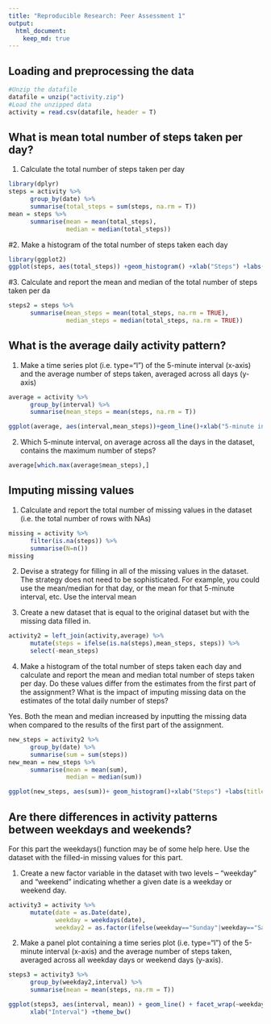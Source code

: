 ```yaml
---
title: "Reproducible Research: Peer Assessment 1"
output: 
  html_document:
    keep_md: true
---
```



## Loading and preprocessing the data
```r
#Unzip the datafile
datafile = unzip("activity.zip")
#Load the unzipped data
activity = read.csv(datafile, header = T)
```

## What is mean total number of steps taken per day?
1. Calculate the total number of steps taken per day
```r
library(dplyr)
steps = activity %>% 
      group_by(date) %>% 
      summarise(total_steps = sum(steps, na.rm = T))
mean = steps %>% 
      summarise(mean = mean(total_steps),
                median = median(total_steps))
```

#2. Make a histogram of the total number of steps taken each day
```r
library(ggplot2)
ggplot(steps, aes(total_steps)) +geom_histogram() +xlab("Steps") +labs(title = "Total Steps Per Day")
```

#3. Calculate and report the mean and median of the total number of steps taken per da
```r
steps2 = steps %>% 
      summarise(mean_steps = mean(total_steps, na.rm = TRUE),
                median_steps = median(total_steps, na.rm = TRUE))
```


## What is the average daily activity pattern?

1. Make a time series plot (i.e. type="l") of the 5-minute interval (x-axis) and the average number of steps taken, averaged across all days (y-axis)

```r
average = activity %>% 
      group_by(interval) %>% 
      summarise(mean_steps = mean(steps, na.rm = T))

ggplot(average, aes(interval,mean_steps))+geom_line()+xlab("5-minute interval")+ylab("Average steps")
```

2. Which 5-minute interval, on average across all the days in the dataset, contains the maximum number of steps?
```r
average[which.max(average$mean_steps),]
```


## Imputing missing values

1. Calculate and report the total number of missing values in the dataset (i.e. the total number of rows with NAs)
```r
missing = activity %>% 
      filter(is.na(steps)) %>% 
      summarise(N=n())
missing
```

2. Devise a strategy for filling in all of the missing values in the dataset. The strategy does not need to be sophisticated. For example, you could use the mean/median for that day, or the mean for that 5-minute interval, etc.
Use the interval mean

3. Create a new dataset that is equal to the original dataset but with the missing data filled in.
```r
activity2 = left_join(activity,average) %>% 
      mutate(steps = ifelse(is.na(steps),mean_steps, steps)) %>% 
      select(-mean_steps)
```

4. Make a histogram of the total number of steps taken each day and calculate and report the mean and median total number of steps taken per day. 
Do these values differ from the estimates from the first part of the assignment? 
What is the impact of imputing missing data on the estimates of the total daily number of steps?

Yes. Both the mean and median increased by inputting the missing data when compared to the results of the first part of the assignment.

```r
new_steps = activity2 %>% 
      group_by(date) %>% 
      summarise(sum = sum(steps))
new_mean = new_steps %>% 
      summarise(mean = mean(sum),
                median = median(sum))

ggplot(new_steps, aes(sum))+ geom_histogram()+xlab("Steps") +labs(title = "Total Steps Per Day, Part 2")

```

## Are there differences in activity patterns between weekdays and weekends?

For this part the weekdays() function may be of some help here. Use the dataset with the filled-in missing values for this part.

1. Create a new factor variable in the dataset with two levels – “weekday” and “weekend” indicating whether a given date is a weekday or weekend day.
```r

activity3 = activity %>% 
      mutate(date = as.Date(date),
             weekday = weekdays(date),
             weekday2 = as.factor(ifelse(weekday=="Sunday"|weekday=="Saturday","weekend","weekday")))
```

2. Make a panel plot containing a time series plot (i.e. type="l") of the 5-minute interval (x-axis) and the average number of steps taken, averaged across all weekday days or weekend days (y-axis).
```r
steps3 = activity3 %>% 
      group_by(weekday2,interval) %>% 
      summarise(mean = mean(steps, na.rm = T))

ggplot(steps3, aes(interval, mean)) + geom_line() + facet_wrap(~weekday2, nrow = 2) +ylab("Number of steps")+
      xlab("Interval") +theme_bw()
```
